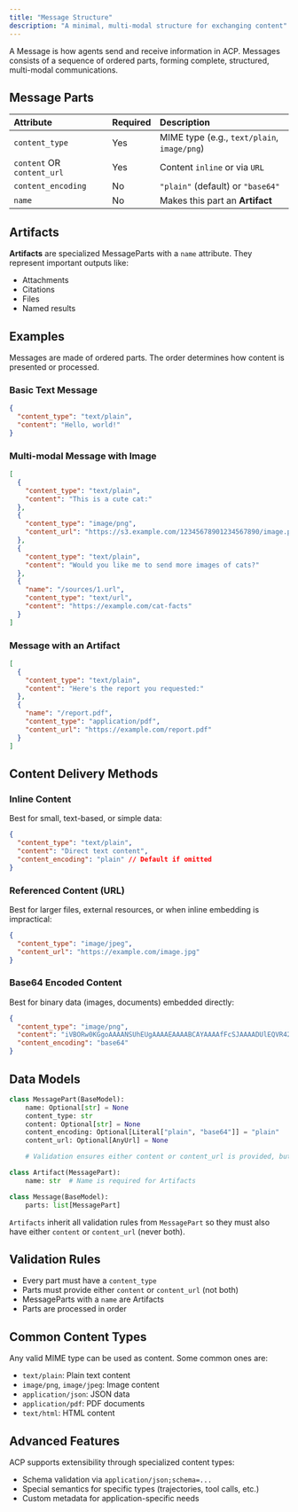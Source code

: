 ```yaml
---
title: "Message Structure"
description: "A minimal, multi-modal structure for exchanging content"
---
```


A Message is how agents send and receive information in ACP. Messages consists of a sequence of ordered parts, forming complete, structured, multi-modal communications.

## Message Parts

| Attribute                  | Required | Description                                                               |
| :------------------------- | :------- | :------------------------------------------------------------------------ |
| `content_type`             | Yes      | MIME type (e.g., `text/plain`, `image/png`)                               |
| `content` OR `content_url` | Yes      | Content `inline` or via `URL`                                             |
| `content_encoding`         | No       | `"plain"`  (default) or `"base64"`                                        |
| `name`                     | No       | Makes this part an **Artifact**                                               |

## Artifacts

**Artifacts** are specialized MessageParts with a `name` attribute. They represent important outputs like:

- Attachments
- Citations
- Files
- Named results

## Examples

Messages are made of ordered parts. The order determines how content is presented or processed.

### Basic Text Message

```json
{
  "content_type": "text/plain",
  "content": "Hello, world!"
}
```

### Multi-modal Message with Image

```json
[
  {
    "content_type": "text/plain",
    "content": "This is a cute cat:"
  },
  {
    "content_type": "image/png",
    "content_url": "https://s3.example.com/12345678901234567890/image.png"
  },
  {
    "content_type": "text/plain",
    "content": "Would you like me to send more images of cats?"
  },
  {
    "name": "/sources/1.url",
    "content_type": "text/url",
    "content": "https://example.com/cat-facts"
  }
]
```

### Message with an Artifact

```json
[
  {
    "content_type": "text/plain",
    "content": "Here's the report you requested:"
  },
  {
    "name": "/report.pdf",
    "content_type": "application/pdf",
    "content_url": "https://example.com/report.pdf"
  }
]
```

## Content Delivery Methods

### Inline Content

Best for small, text-based, or simple data:

```json
{
  "content_type": "text/plain",
  "content": "Direct text content",
  "content_encoding": "plain" // Default if omitted
}
```

### Referenced Content (URL)

Best for larger files, external resources, or when inline embedding is impractical:

```json
{
  "content_type": "image/jpeg",
  "content_url": "https://example.com/image.jpg"
}
```

### Base64 Encoded Content

Best for binary data (images, documents) embedded directly:

```json
{
  "content_type": "image/png",
  "content": "iVBORw0KGgoAAAANSUhEUgAAAAEAAAABCAYAAAAfFcSJAAAADUlEQVR42mNk+M9QDwADhgGAWjR9awAAAABJRU5ErkJggg==",
  "content_encoding": "base64"
}
```

## Data Models

```python
class MessagePart(BaseModel):
    name: Optional[str] = None
    content_type: str
    content: Optional[str] = None
    content_encoding: Optional[Literal["plain", "base64"]] = "plain"
    content_url: Optional[AnyUrl] = None

    # Validation ensures either content or content_url is provided, but not both

class Artifact(MessagePart):
    name: str  # Name is required for Artifacts

class Message(BaseModel):
    parts: list[MessagePart]
```

<Note>`Artifacts` inherit all validation rules from `MessagePart` so they must also have either `content` or `content_url` (never both).</Note>


## Validation Rules

- Every part must have a `content_type`
- Parts must provide either `content` or `content_url` (not both)
- MessageParts with a `name` are Artifacts
- Parts are processed in order

## Common Content Types
Any valid MIME type can be used as content. Some common ones are:

- `text/plain`: Plain text content
- `image/png`, `image/jpeg`: Image content
- `application/json`: JSON data
- `application/pdf`: PDF documents
- `text/html`: HTML content

## Advanced Features

ACP supports extensibility through specialized content types:

- Schema validation via `application/json;schema=...`
- Special semantics for specific types (trajectories, tool calls, etc.)
- Custom metadata for application-specific needs
